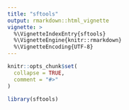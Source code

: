 ```yaml
---
title: "sftools"
output: rmarkdown::html_vignette
vignette: >
  %\VignetteIndexEntry{sftools}
  %\VignetteEngine{knitr::rmarkdown}
  %\VignetteEncoding{UTF-8}
---
```


```r
knitr::opts_chunk$set(
  collapse = TRUE,
  comment = "#>"
)
```

```r
library(sftools)
```
